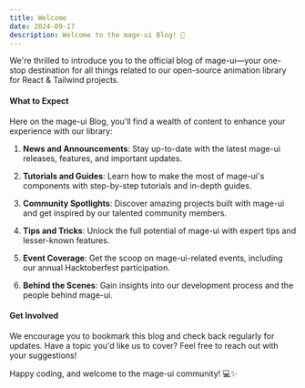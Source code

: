 ```yaml
---
title: Welcome
date: 2024-09-17
description: Welcome to the mage-ui Blog! 🎉
---
```


We're thrilled to introduce you to the official blog of mage-ui—your one-stop destination for all things related to our open-source animation library for React & Tailwind projects.

#### What to Expect

Here on the mage-ui Blog, you'll find a wealth of content to enhance your experience with our library:

1. **News and Announcements**: Stay up-to-date with the latest mage-ui releases, features, and important updates.

2. **Tutorials and Guides**: Learn how to make the most of mage-ui's components with step-by-step tutorials and in-depth guides.

3. **Community Spotlights**: Discover amazing projects built with mage-ui and get inspired by our talented community members.

4. **Tips and Tricks**: Unlock the full potential of mage-ui with expert tips and lesser-known features.

5. **Event Coverage**: Get the scoop on mage-ui-related events, including our annual Hacktoberfest participation.

6. **Behind the Scenes**: Gain insights into our development process and the people behind mage-ui.

#### Get Involved

We encourage you to bookmark this blog and check back regularly for updates. Have a topic you'd like us to cover? Feel free to reach out with your suggestions!

Happy coding, and welcome to the mage-ui community! 💻✨
